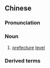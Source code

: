 {{also|地级}}
==Chinese==
{{zh-forms|s=地级}}

===Pronunciation===
{{zh-pron
|m=dìjí
|c=dei6 kap1
|cat=n
}}

===Noun===
{{zh-noun}}

# [[prefecture]] [[level]] {{gloss|of a city}}

===Derived terms===
{{zh-der|地級市}}